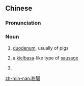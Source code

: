 {{also|粉肠}}
==Chinese==
{{zh-forms|s=粉肠}}

===Pronunciation===
{{zh-pron
|m=fěncháng,er=y
|c=fan2 coeng4-2
|cat=n
}}

===Noun===
{{zh-noun}}

# {{lb|zh|dialect|Southern China}} [[duodenum]], usually of pigs
# {{lb|zh|dialect|Northern China}} a [[kielbasa]]-like type of [[sausage]]
# {{lb|zh|Cantonese}} {{euphemistic form of|𨶙樣|lang=zh}}

[[zh-min-nan:粉腸]]